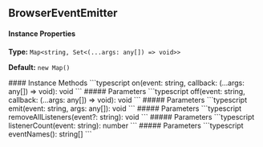 ## BrowserEventEmitter

<a id="browsereventemitter"></a>
<Tabs>
<Tab title="Properties">
#### Instance Properties
<Accordion>
<AccordionItem title="events">
<strong>Type:</strong> <code>Map&lt;string, Set&lt;(...args: any[]) =&gt; void&gt;&gt;</code>
<p><strong>Default:</strong> <code>new Map()</code></p>
</AccordionItem>
</Accordion>
</Tab>
<Tab title="Methods">
#### Instance Methods
<AccordionGroup>
<Accordion title="on">
<CodeGroup>
```typescript
on(event: string, callback: (...args: any[]) => void): void
```
</CodeGroup>
##### Parameters
<ParamField path="event" type="string" required={true}>

</ParamField>
<ParamField path="callback" type="(...args: any[]) =&gt; void" required={true}>

</ParamField>
</Accordion>
<Accordion title="off">
<CodeGroup>
```typescript
off(event: string, callback: (...args: any[]) => void): void
```
</CodeGroup>
##### Parameters
<ParamField path="event" type="string" required={true}>

</ParamField>
<ParamField path="callback" type="(...args: any[]) =&gt; void" required={true}>

</ParamField>
</Accordion>
<Accordion title="emit">
<CodeGroup>
```typescript
emit(event: string, args: any[]): void
```
</CodeGroup>
##### Parameters
<ParamField path="event" type="string" required={true}>

</ParamField>
<ParamField path="args" type="any[]" required={true}>

</ParamField>
</Accordion>
<Accordion title="removeAllListeners">
<CodeGroup>
```typescript
removeAllListeners(event?: string): void
```
</CodeGroup>
##### Parameters
<ParamField path="event" type="string" required={false}>

</ParamField>
</Accordion>
<Accordion title="listenerCount">
<CodeGroup>
```typescript
listenerCount(event: string): number
```
</CodeGroup>
##### Parameters
<ParamField path="event" type="string" required={true}>

</ParamField>
</Accordion>
<Accordion title="eventNames">
<CodeGroup>
```typescript
eventNames(): string[]
```
</CodeGroup>
</Accordion>
</AccordionGroup>
</Tab>
</Tabs>